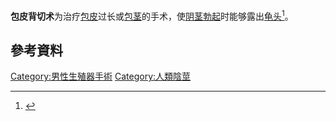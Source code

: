 {{expand language|1=en|page=|time=2019-09-12T13:19:26+00:00}}
{{Medical}}
{{Infobox medical intervention
|image=Phimotic Ring 070726.jpg
|caption=背切包皮後的陰莖
|image_size=90px
|specialty=泌尿科學
}}
'''包皮背切术'''为治疗[[包皮|包皮]]过长或[[包茎|包茎]]的手术，使[[阴茎|阴茎]][[勃起|勃起]]时能够露出[[龟头|龟头]]<ref name="pmid18318903">{{Cite journal|title=Sutureless prepuceplasty with wound healing by second intention: An alternative surgical approach in children's phimosis treatment|url=https://www.ncbi.nlm.nih.gov/pmc/articles/PMC2311323/|last=Christianakis|first=Efstratios|date=2008-03-04|journal=BMC Urology|doi=10.1186/1471-2490-8-6|volume=8|pages=6|issn=1471-2490|pmc=2311323|pmid=18318903|access-date=2020-12-09|archive-date=2021-09-14|archive-url=https://web.archive.org/web/20210914233443/https://www.ncbi.nlm.nih.gov/pmc/articles/PMC2311323/|dead-url=no}}</ref>。{{Fact|包皮背切术使阴茎龟头完全露出，而其外观类似[[包皮环切术|包皮环切术]]。|time=2019-09-12}}{{Fact|然而，其[[组织|组织]]并未移除。背切后包皮的全部组织会集中至切口反面，即龟头下方，于侧视、正视或勃起时，外观會比較有一些不正常，會有一些像火鸡脖子。|time=2019-09-12}}
==參考資料==
{{Reflist}}
{{DEFAULTSORT:Preputioplasty}}
[[Category:男性生殖器手術|Category:男性生殖器手術]]
[[Category:人類陰莖|Category:人類陰莖]]